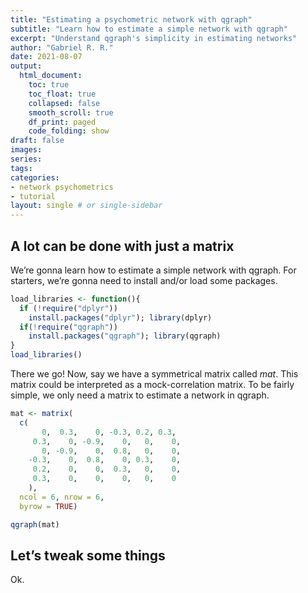 ```yaml
---
title: "Estimating a psychometric network with qgraph"
subtitle: "Learn how to estimate a simple network with qgraph"
excerpt: "Understand qgraph's simplicity in estimating networks"
author: "Gabriel R. R."
date: 2021-08-07
output: 
  html_document:
    toc: true
    toc_float: true
    collapsed: false
    smooth_scroll: true
    df_print: paged
    code_folding: show
draft: false
images:
series:
tags:
categories:
- network psychometrics
- tutorial
layout: single # or single-sidebar
---
```

## A lot can be done with just a matrix

We're gonna learn how to estimate a simple network with qgraph.
For starters, we're gonna need to install and/or load some packages.

```r
load_libraries <- function(){
  if (!require("dplyr"))
    install.packages("dplyr"); library(dplyr)
  if(!require("qgraph"))
    install.packages("qgraph"); library(qgraph)
}
load_libraries()
```

There we go! Now, say we have a symmetrical matrix called *mat*. 
This matrix could be interpreted as a mock-correlation matrix. To be fairly
simple, we only need a matrix to estimate a network in qgraph.

```r
mat <- matrix(
  c(
       0,  0.3,    0, -0.3, 0.2, 0.3,
     0.3,    0, -0.9,    0,   0,    0,
       0, -0.9,    0,  0.8,   0,    0,
    -0.3,    0,  0.8,    0, 0.3,    0,
     0.2,    0,    0,  0.3,   0,    0,
     0.3,    0,    0,    0,   0,    0
    ),
  ncol = 6, nrow = 6,
  byrow = TRUE)

qgraph(mat)
```

## Let's tweak some things

Ok.












